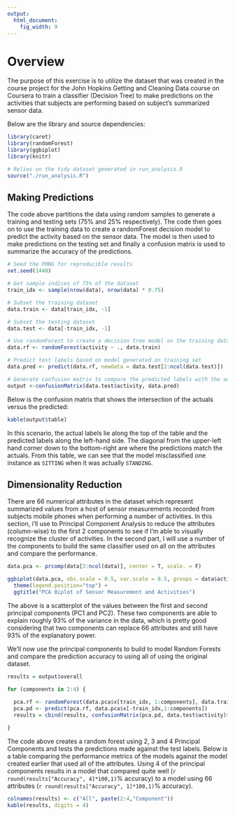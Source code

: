 ```yaml
---
output:
  html_document:
    fig_width: 9
---
```


# Overview

The purpose of this exercise is to utilize the dataset that was created in the course project for the John Hopkins Getting and Cleaning Data course on Coursera to train a classifier (Decision Tree) to make predictions on the activities that subjects are performing based on subject's summarized sensor data.

Below are the library and source dependencies:

```r

library(caret)
library(randomForest)
library(ggbiplot)
library(knitr)

# Relies on the tidy dataset generated in run_analysis.R
source("./run_analysis.R")

```


## Making Predictions

The code above partitions the data using random samples to generate a training and testing sets (75% and 25% respectively).  The code then goes on to use the training data to create a randomForest decision model to predict the activity based on the sensor data.  The model is then used to make predictions on the testing set and finally a confusion matrix is used to summarize the accuracy of the predictions.


```r
# Seed the PRNG for reproducible results
set.seed(1440)

# Get sample indices of 75% of the dataset
train_idx <- sample(nrow(data), nrow(data) * 0.75)

# Subset the training dataset
data.train <- data[train_idx, -1]

# Subset the testing dataset
data.test <- data[-train_idx, -1]

# Use randomForest to create a decision tree model on the training data
data.rf <- randomForest(activity ~ ., data.train)

# Predict test labels based on model generated on training set
data.pred <- predict(data.rf, newdata = data.test[2:ncol(data.test)])

# Generate confusion matrix to compare the predicted labels with the actual labels
output <-confusionMatrix(data.test$activity, data.pred)

```


Below is the confusion matrix that shows the intersection of the actuals versus the predicted:

```r

kable(output$table)

```

In this scenario, the actual labels lie along the top of the table and the predicted labels along the left-hand side.  The diagonal from the upper-left hand corner down to the bottom-right are where the predictions match the actuals.  From this table, we can see that the model misclassified one instance as `SITTING` when it was actually `STANDING`.

## Dimensionality Reduction

There are 66 numerical attributes in the dataset which represent summarized values from a host of sensor measurements recorded from subjects mobile phones when performing a number of activities.  In this section, i'll use to Principal Component Analysis to reduce the attributes (column-wise) to the first 2 components to see if I'm able to visually recognize the cluster of activities.  In the second part, I will use a number of the components to build the same classifier used on all on the attributes and compare the performance.



```r

data.pca <- prcomp(data[3:ncol(data)], center = T, scale. = F)

ggbiplot(data.pca, obs.scale = 0.5, var.scale = 0.5, groups = data$activity, ellipse = T, var.axes = F) + 
  theme(legend.position="top") +
  ggtitle("PCA Biplot of Sensor Measurement and Activities")

```

The above is a scatterplot of the values between the first and second principal components (PC1 and PC2).  These two components are able to explain roughly 93% of the variance in the data, which is pretty good considering that two components can replace 66 attributes and still have 93% of the explanatory power.

We'll now use the principal components to build to model Random Forests and compare the prediction accuracy to using all of using the original dataset.

```r

results = output$overall

for (components in 2:4) {
  
  pca.rf <- randomForest(data.pca$x[train_idx, 1:components], data.train$activity)
  pca.pd <- predict(pca.rf, data.pca$x[-train_idx,1:components])
  results = cbind(results, confusionMatrix(pca.pd, data.test$activity)$overall)

}
```

The code above creates a random forest using 2, 3 and 4 Principal Components and tests the predictions made against the test labels.  Below is a table comparing the performance metrics of the models against the model created earlier that used all of the attributes.  Using 4 of the principal components results in a model that compared quite well (`r round(results["Accuracy", 4]*100,1)`% accuracy) to a model using 66 attributes (`r round(results["Accuracy", 1]*100,1)`% accuracy).


```r
colnames(results) <- c("All", paste(2:4,"Component"))
kable(results, digits = 4)
```



